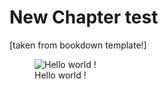 # New Chapter test {#newchapter}

[taken from bookdown template!]



![Hello world !](./Figures/funny_mouse.jpg)

